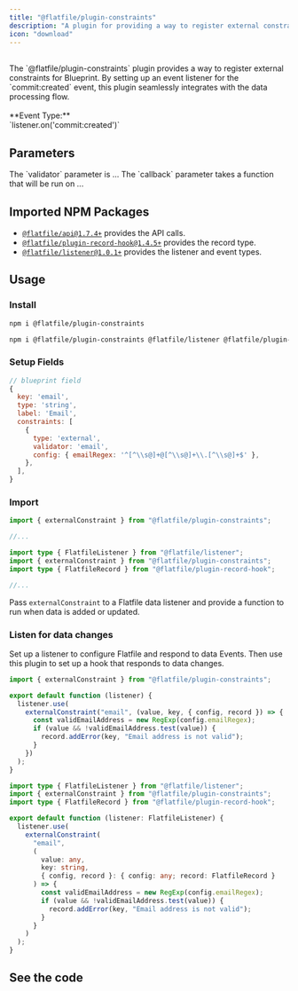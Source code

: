 ```yaml
---
title: "@flatfile/plugin-constraints"
description: "A plugin for providing a way to register external constraints for Blueprint."
icon: "download"
---
```


<CardGroup cols={1}>
  <Card title="@flatfile/plugin-constraints" icon="download">
    <br />
    The `@flatfile/plugin-constraints` plugin provides a way to register external
    constraints for Blueprint. By setting up an event listener for the `commit:created`
    event, this plugin seamlessly integrates with the data processing flow.
    <br />
    <br />
    **Event Type:**
    <br />
    `listener.on('commit:created')`
  </Card>
</CardGroup>

## Parameters

<ParamField path="validator" type="string">
  The `validator` parameter is ...
</ParamField>

<ParamField path="callback" type="function">
  The `callback` parameter takes a function that will be run on ...
</ParamField>

## Imported NPM Packages

- [`@flatfile/api@1.7.4+`](https://www.npmjs.com/package/@flatfile/api) provides the API calls.
- [`@flatfile/plugin-record-hook@1.4.5+`](https://www.npmjs.com/package/@flatfile/hooks) provides the record type.
- [`@flatfile/listener@1.0.1+`](https://www.npmjs.com/package/@flatfile/listener) provides the listener and event types.

## Usage

### Install

<CodeGroup>

```bash install for javascript
npm i @flatfile/plugin-constraints
```

```bash install for typescript
npm i @flatfile/plugin-constraints @flatfile/listener @flatfile/plugin-record-hook
```

</CodeGroup>

### Setup Fields

```js
// blueprint field
{
  key: 'email',
  type: 'string',
  label: 'Email',
  constraints: [
    {
      type: 'external',
      validator: 'email',
      config: { emailRegex: '^[^\\s@]+@[^\\s@]+\\.[^\\s@]+$' },
    },
  ],
}
```

### Import

<CodeGroup>

```js listener.js
import { externalConstraint } from "@flatfile/plugin-constraints";

//...
```

```ts listener.ts
import type { FlatfileListener } from "@flatfile/listener";
import { externalConstraint } from "@flatfile/plugin-constraints";
import type { FlatfileRecord } from "@flatfile/plugin-record-hook";

//...
```

</CodeGroup>

Pass `externalConstraint` to a Flatfile data listener and provide a function to run when data is added or updated.

### Listen for data changes

Set up a listener to configure Flatfile and respond to data Events. Then use this plugin to set up a hook that
responds to data changes.

<CodeGroup>

```js listener.js
import { externalConstraint } from "@flatfile/plugin-constraints";

export default function (listener) {
  listener.use(
    externalConstraint("email", (value, key, { config, record }) => {
      const validEmailAddress = new RegExp(config.emailRegex);
      if (value && !validEmailAddress.test(value)) {
        record.addError(key, "Email address is not valid");
      }
    })
  );
}
```

```ts listener.ts
import type { FlatfileListener } from "@flatfile/listener";
import { externalConstraint } from "@flatfile/plugin-constraints";
import type { FlatfileRecord } from "@flatfile/plugin-record-hook";

export default function (listener: FlatfileListener) {
  listener.use(
    externalConstraint(
      "email",
      (
        value: any,
        key: string,
        { config, record }: { config: any; record: FlatfileRecord }
      ) => {
        const validEmailAddress = new RegExp(config.emailRegex);
        if (value && !validEmailAddress.test(value)) {
          record.addError(key, "Email address is not valid");
        }
      }
    )
  );
}
```

</CodeGroup>

## See the code

<CardGroup cols={2}>
  <Card
    title="@flatfile/plugin-constraints"
    href="https://github.com/FlatFilers/flatfile-plugins/tree/main/plugins/constraints"
    icon="github"
  ></Card>
</CardGroup>

